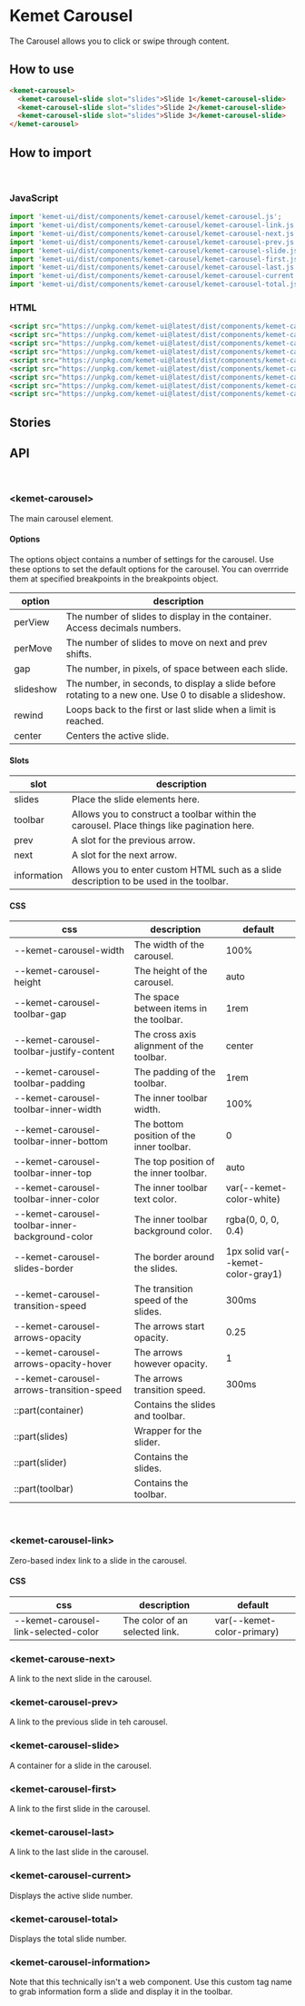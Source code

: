

<Meta title="Components/Carousel" component="kemet-carousel" />

# Kemet Carousel

The Carousel allows you to click or swipe through content.


## How to use

```html
<kemet-carousel>
  <kemet-carousel-slide slot="slides">Slide 1</kemet-carousel-slide>
  <kemet-carousel-slide slot="slides">Slide 2</kemet-carousel-slide>
  <kemet-carousel-slide slot="slides">Slide 3</kemet-carousel-slide>
</kemet-carousel>
```

## How to import

<br />

### JavaScript
```javascript
import 'kemet-ui/dist/components/kemet-carousel/kemet-carousel.js';
import 'kemet-ui/dist/components/kemet-carousel/kemet-carousel-link.js';
import 'kemet-ui/dist/components/kemet-carousel/kemet-carousel-next.js';
import 'kemet-ui/dist/components/kemet-carousel/kemet-carousel-prev.js';
import 'kemet-ui/dist/components/kemet-carousel/kemet-carousel-slide.js';
import 'kemet-ui/dist/components/kemet-carousel/kemet-carousel-first.js';
import 'kemet-ui/dist/components/kemet-carousel/kemet-carousel-last.js';
import 'kemet-ui/dist/components/kemet-carousel/kemet-carousel-current.js';
import 'kemet-ui/dist/components/kemet-carousel/kemet-carousel-total.js';
```

### HTML
```html
<script src="https://unpkg.com/kemet-ui@latest/dist/components/kemet-carousel/kemet-carousel.js" type="module"></script>
<script src="https://unpkg.com/kemet-ui@latest/dist/components/kemet-carousel/kemet-carousel-link.js" type="module"></script>
<script src="https://unpkg.com/kemet-ui@latest/dist/components/kemet-carousel/kemet-carousel-next.js" type="module"></script>
<script src="https://unpkg.com/kemet-ui@latest/dist/components/kemet-carousel/kemet-carousel-prev.js" type="module"></script>
<script src="https://unpkg.com/kemet-ui@latest/dist/components/kemet-carousel/kemet-carousel-slide.js" type="module"></script>
<script src="https://unpkg.com/kemet-ui@latest/dist/components/kemet-carousel/kemet-carousel-first.js" type="module"></script>
<script src="https://unpkg.com/kemet-ui@latest/dist/components/kemet-carousel/kemet-carousel-last.js" type="module"></script>
<script src="https://unpkg.com/kemet-ui@latest/dist/components/kemet-carousel/kemet-carousel-current.js" type="module"></script>
<script src="https://unpkg.com/kemet-ui@latest/dist/components/kemet-carousel/kemet-carousel-total.js" type="module"></script>
```

## Stories

<Canvas>
  <Story name="Standard" story={stories.Standard} />
</Canvas>

<ArgsTable story="Standard" />

## API

<br />

### &lt;kemet-carousel&gt;
The main carousel element.
<ArgsTable of="kemet-carousel" />

#### Options

The options object contains a number of settings for the carousel. Use these options to set the default options for the carousel. You can overrride them at specified breakpoints in the breakpoints object.

| option    | description                                                                                            |
|-----------|------------------------------------------------------------------------------------------------------- |
| perView   | The number of slides to display in the container. Access decimals numbers.                             |
| perMove   | The number of slides to move on next and prev shifts.                                                  |
| gap       | The number, in pixels, of space between each slide.                                                    |
| slideshow | The number, in seconds, to display a slide before rotating to a new one. Use 0 to disable a slideshow. |
| rewind    | Loops back to the first or last slide when a limit is reached.                                         |
| center    | Centers the active slide.                                                                              |

#### Slots

| slot        | description                                                                               |
|-------------|------------------------------------------------------------------------------------------ |
| slides      | Place the slide elements here.                                                            |
| toolbar     | Allows you to construct a toolbar within the carousel. Place things like pagination here. |
| prev        | A slot for the previous arrow.                                                            |
| next        | A slot for the next arrow.                                                                |
| information | Allows you to enter custom HTML such as a slide description to be used in the toolbar.    |

#### CSS

| css                                             | description                               | default                            |
| ----------------------------------------------- | ----------------------------------------- | ---------------------------------- |
| --kemet-carousel-width                          | The width of the carousel.                | 100%                               |
| --kemet-carousel-height                         | The height of the carousel.               | auto                               |
| --kemet-carousel-toolbar-gap                    | The space between items in the toolbar.   | 1rem                               |
| --kemet-carousel-toolbar-justify-content        | The cross axis alignment of the toolbar.  | center                             |
| --kemet-carousel-toolbar-padding                | The padding of the toolbar.               | 1rem                               |
| --kemet-carousel-toolbar-inner-width            | The inner toolbar width.                  | 100%                               |
| --kemet-carousel-toolbar-inner-bottom           | The bottom position of the inner toolbar. | 0                                  |
| --kemet-carousel-toolbar-inner-top              | The top position of the inner toolbar.    | auto                               |
| --kemet-carousel-toolbar-inner-color            | The inner toolbar text color.             | var(--kemet-color-white)           |
| --kemet-carousel-toolbar-inner-background-color | The inner toolbar background color.       | rgba(0, 0, 0, 0.4)                 |
| --kemet-carousel-slides-border                  | The border around the slides.             | 1px solid var(--kemet-color-gray1) |
| --kemet-carousel-transition-speed               | The transition speed of the slides.       | 300ms                              |
| --kemet-carousel-arrows-opacity                 | The arrows start opacity.                 | 0.25                               |
| --kemet-carousel-arrows-opacity-hover           | The arrows however opacity.               | 1                                  |
| --kemet-carousel-arrows-transition-speed        | The arrows transition speed.              | 300ms                              |
| ::part(container)                               | Contains the slides and toolbar.          |                                    |
| ::part(slides)                                  | Wrapper for the slider.                   |                                    |
| ::part(slider)                                  | Contains the slides.                      |                                    |
| ::part(toolbar)                                 | Contains the toolbar.                     |                                    |

<br />

### &lt;kemet-carousel-link&gt;
Zero-based index link to a slide in the carousel.
<ArgsTable of="kemet-carousel-link" />

#### CSS

| css                                | description                    | default                    |
| ---------------------------------- | ------------------------------ | -------------------------- |
--kemet-carousel-link-selected-color | The color of an selected link. | var(--kemet-color-primary) |


### &lt;kemet-carouse-next&gt;
A link to the next slide in the carousel.
<ArgsTable of="kemet-carousel-next" />

### &lt;kemet-carousel-prev&gt;
A link to the previous slide in teh carousel.
<ArgsTable of="kemet-carousel-prev" />

### &lt;kemet-carousel-slide&gt;
A container for a slide in the carousel.
<ArgsTable of="kemet-carousel-slide" />

### &lt;kemet-carousel-first&gt;
A link to the first slide in the carousel.
<ArgsTable of="kemet-carousel-first" />

### &lt;kemet-carousel-last&gt;
A link to the last slide in the carousel.
<ArgsTable of="kemet-carousel-last" />

### &lt;kemet-carousel-current&gt;
Displays the active slide number.
<ArgsTable of="kemet-carousel-current" />

### &lt;kemet-carousel-total&gt;
Displays the total slide number.
<ArgsTable of="kemet-carousel-total" />

### &lt;kemet-carousel-information&gt;
Note that this technically isn't a web component. Use this custom tag name to grab information form a slide and display it in the toolbar.
